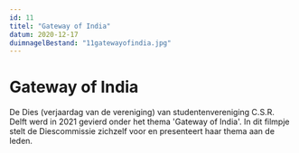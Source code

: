 ```yaml
---
id: 11
titel: "Gateway of India"
datum: 2020-12-17
duimnagelBestand: "11gatewayofindia.jpg"
---
```



# Gateway of India

De Dies (verjaardag van de vereniging) van studentenvereniging C.S.R. Delft werd in 2021 gevierd onder het thema 'Gateway of India'. In dit filmpje stelt de Diescommissie zichzelf voor en presenteert haar thema aan de leden.

<Youtube titel="Hoi" youtubeId="JDAUpwCbUog" />
